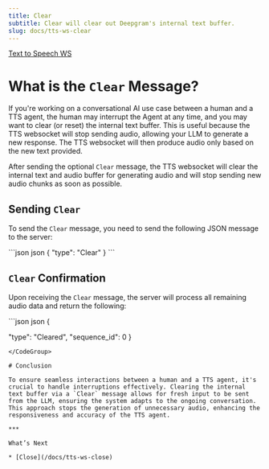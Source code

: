 ```yaml
---
title: Clear
subtitle: Clear will clear out Deepgram's internal text buffer.
slug: docs/tts-ws-clear
---
```



[Text to Speech WS](/docs/streaming-text-to-speech)

# What is the `Clear` Message?

If you're working on a conversational AI use case between a human and a TTS agent, the human may interrupt the Agent at any time, and you may want to clear (or reset) the internal text buffer. This is useful because the TTS websocket will stop sending audio, allowing your LLM to generate a new response. The TTS websocket will then produce audio only based on the new text provided.

After sending the optional `Clear` message, the TTS websocket will clear the internal text and audio buffer for generating audio and will stop sending new audio chunks as soon as possible.

## Sending `Clear`

To send the `Clear` message, you need to send the following JSON message to the server:

<CodeGroup>
  ```json json
  {
      "type": "Clear"
  }
  ```
</CodeGroup>

## `Clear` Confirmation

Upon receiving the `Clear` message, the server will process all remaining audio data and return the following:

<CodeGroup>
  ```json json
  {
   
  "type": "Cleared",
  "sequence_id": 0
  }
  ```
</CodeGroup>

# Conclusion

To ensure seamless interactions between a human and a TTS agent, it's crucial to handle interruptions effectively. Clearing the internal text buffer via a `Clear` message allows for fresh input to be sent from the LLM, ensuring the system adapts to the ongoing conversation. This approach stops the generation of unnecessary audio, enhancing the responsiveness and accuracy of the TTS agent.

***

What’s Next

* [Close](/docs/tts-ws-close)

